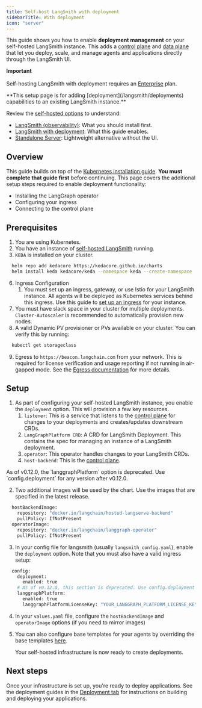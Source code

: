 ```yaml
---
title: Self-host LangSmith with deployment
sidebarTitle: With deployment
icon: "server"
---
```


This guide shows you how to enable **deployment management** on your self-hosted LangSmith instance. This adds a [control plane](/langsmith/control-plane) and [data plane](/langsmith/data-plane) that let you deploy, scale, and manage agents and applications directly through the LangSmith UI.

<Info>**Important**<br></br> Self-hosting LangSmith with deployment requires an [Enterprise](https://langchain.com/pricing) plan. </Info>

<Note>
**This setup page is for adding [deployment](/langsmith/deployments) capabilities to an existing LangSmith instance.**

Review the [self-hosted options](/langsmith/self-hosted) to understand:
- [LangSmith (observability)](/langsmith/self-hosted#langsmith): What you should install first.
- [LangSmith with deployment](/langsmith/self-hosted#langsmith-with-deployment): What this guide enables.
- [Standalone Server](/langsmith/self-hosted#standalone-server): Lightweight alternative without the UI.
</Note>

## Overview

This guide builds on top of the [Kubernetes installation guide](/langsmith/kubernetes). **You must complete that guide first** before continuing. This page covers the additional setup steps required to enable deployment functionality:
- Installing the LangGraph operator
- Configuring your ingress
- Connecting to the control plane

## Prerequisites

1. You are using Kubernetes.
2. You have an instance of [self-hosted LangSmith](/langsmith/kubernetes) running.
3. `KEDA` is installed on your cluster.
```bash
  helm repo add kedacore https://kedacore.github.io/charts
  helm install keda kedacore/keda --namespace keda --create-namespace
```
6. Ingress Configuration
    1. You must set up an ingress, gateway, or use Istio for your LangSmith instance. All agents will be deployed as Kubernetes services behind this ingress. Use this guide to [set up an ingress](/langsmith/self-host-ingress) for your instance.
7. You must have slack space in your cluster for multiple deployments. `Cluster-Autoscaler` is recommended to automatically provision new nodes.
8. A valid Dynamic PV provisioner or PVs available on your cluster. You can verify this by running:
```bash
  kubectl get storageclass
```
9. Egress to `https://beacon.langchain.com` from your network. This is required for license verification and usage reporting if not running in air-gapped mode. See the [Egress documentation](/langsmith/self-host-egress) for more details.

## Setup

1. As part of configuring your self-hosted LangSmith instance, you enable the `deployment` option. This will provision a few key resources.
    1. `listener`: This is a service that listens to the [control plane](/langsmith/control-plane) for changes to your deployments and creates/updates downstream CRDs.
    2. `LangGraphPlatform CRD`: A CRD for LangSmith Deployment. This contains the spec for managing an instance of a LangSmith deployment.
    3. `operator`: This operator handles changes to your LangSmith CRDs.
    4. `host-backend`: This is the [control plane](/langsmith/control-plane).

<Note>
As of v0.12.0, the `langgraphPlatform` option is deprecated. Use `config.deployment` for any version after v0.12.0.
</Note>

2. Two additional images will be used by the chart. Use the images that are specified in the latest release.
```bash
  hostBackendImage:
    repository: "docker.io/langchain/hosted-langserve-backend"
    pullPolicy: IfNotPresent
  operatorImage:
    repository: "docker.io/langchain/langgraph-operator"
    pullPolicy: IfNotPresent
```
3. In your config file for langsmith (usually `langsmith_config.yaml`), enable the `deployment` option. Note that you must also have a valid ingress setup:
```bash
  config:
    deployment:
      enabled: true
    # As of v0.12.0, this section is deprecated. Use config.deployment for any version after v0.12.0.
    langgraphPlatform:
      enabled: true
      langgraphPlatformLicenseKey: "YOUR_LANGGRAPH_PLATFORM_LICENSE_KEY"
```
4. In your `values.yaml` file, configure the `hostBackendImage` and `operatorImage` options (if you need to mirror images)
5. You can also configure base templates for your agents by overriding the base templates [here](https://github.com/langchain-ai/helm/blob/main/charts/langsmith/values.yaml#L898).

    Your self-hosted infrastructure is now ready to create deployments.

## Next steps

Once your infrastructure is set up, you're ready to deploy applications. See the deployment guides in the [Deployment tab](/langsmith/deployments) for instructions on building and deploying your applications.
